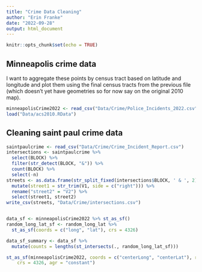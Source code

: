 ```yaml
---
title: "Crime Data Cleaning"
author: "Erin Franke"
date: "2022-09-28"
output: html_document
---
```


```r
knitr::opts_chunk$set(echo = TRUE)
```

## Minneapolis crime data 

I want to aggregate these points by census tract based on latitude and longitude and plot them using the final census tracts from the previous file (which doesn't yet have geometries so for now say on the original 2010 map).
```r
minneapolisCrime2022 <- read_csv("Data/Crime/Police_Incidents_2022.csv")
load("Data/acs2010.RData")
```



## Cleaning saint paul crime data 
```r
saintpaulcrime <- read_csv("Data/Crime/Crime_Incident_Report.csv")
intersections <- saintpaulcrime %>%
  select(BLOCK) %>%
  filter(str_detect(BLOCK, "&")) %>%
  count(BLOCK) %>%
  select(-n)
streets <- as.data.frame(str_split_fixed(intersections$BLOCK, ' & ', 2)) %>%
  mutate(street1 = str_trim(V1, side = c("right"))) %>%
  rename("street2" = "V2") %>%
  select(street1, street2)
write_csv(streets, "Data/Crime/intersections.csv")


data_sf <- minneapolisCrime2022 %>% st_as_sf()
random_long_lat_sf <- random_long_lat %>% 
  st_as_sf(coords = c("long", "lat"), crs = 4326)

data_sf_summary <- data_sf %>% 
  mutate(counts = lengths(st_intersects(., random_long_lat_sf)))
```

```r
st_as_sf(minneapolisCrime2022, coords = c("centerLong", "centerLat"), remove = FALSE, 
    crs = 4326, agr = "constant")
```